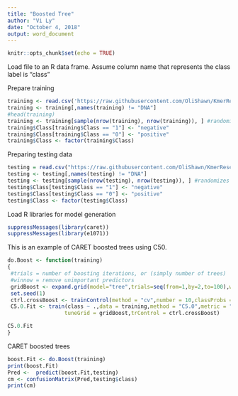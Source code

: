 ```yaml
---
title: "Boosted Tree"
author: "Vi Ly"
date: "October 4, 2018"
output: word_document
---
```


```r
knitr::opts_chunk$set(echo = TRUE)
```

Load file to an R data frame. Assume column name that represents the class label is "class"

Prepare training 
```r
training <- read.csv('https://raw.githubusercontent.com/OliShawn/KmerResearch/master/4merTable/Train/4mertable.train.txt',header = TRUE)
training <- training[,names(training) != "DNA"]
#head(training)
training <- training[sample(nrow(training), nrow(training)), ] #randomizes the rows
training$Class[training$Class == "1"] <- "negative"
training$Class[training$Class == "0"] <- "positive"
training$Class <- factor(training$Class)
```

Preparing testing data
```r
testing = read.csv("https://raw.githubusercontent.com/OliShawn/KmerResearch/master/4merTable/Test/4mertable.test.txt")
testing <- testing[,names(testing) != "DNA"]
testing <- testing[sample(nrow(testing), nrow(testing)), ] #randomizes the rows
testing$Class[testing$Class == "1"] <- "negative"
testing$Class[testing$Class == "0"] <- "positive"
testing$Class <- factor(testing$Class)
```


Load R libraries for model generation
```r
suppressMessages(library(caret))
suppressMessages(library(e1071))
```
This is an example of CARET boosted trees using C50.
```r
do.Boost <- function(training)
{ 
 #trials = number of boosting iterations, or (simply number of trees)
 #winnow = remove unimportant predictors
 gridBoost <- expand.grid(model="tree",trials=seq(from=1,by=2,to=100),winnow=FALSE)
 set.seed(1)
 ctrl.crossBoost <- trainControl(method = "cv",number = 10,classProbs = TRUE,savePredictions = TRUE,allowParallel=TRUE)
 C5.0.Fit <- train(class ~ .,data = training,method = "C5.0",metric = "Accuracy",preProc = c("center", "scale"),
                  tuneGrid = gridBoost,trControl = ctrl.crossBoost)

C5.0.Fit
}
```

CARET boosted trees
```r
boost.Fit <- do.Boost(training)
print(boost.Fit)
Pred <-  predict(boost.Fit,testing)
cm <- confusionMatrix(Pred,testing$class)
print(cm)
```